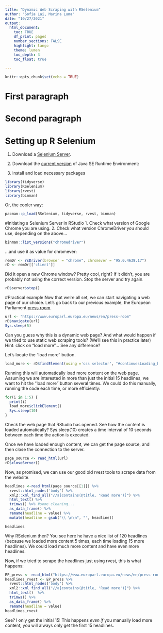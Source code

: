 ```yaml
---
title: "Dynamic Web Scraping with RSelenium"
author: "Sofia Lai, Marina Luna"
date: "10/27/2021"
output: 
  html_document:
    toc: TRUE
    df_print: paged
    number_sections: FALSE
    highlight: tango
    theme: lumen
    toc_depth: 3
    toc_float: true
    
---
```


```r
knitr::opts_chunk$set(echo = TRUE)
```
# First paragraph 
# Second paragraph
# Setting up R Selenium 
1. Download a [Selenium Server](https://www.selenium.dev/downloads/). 
2. Download the [current version](https://duckduckgo.com/?q=java+download&va=z&t=hk&ia=web) of Java SE Runtime Environment: 

3. Install and load necessary packages 
```r
library(tidyverse)
library(RSelenium)
library(rvest)
library(binman)
```

Or, the cooler way: 
```r
pacman::p_load(RSelenium, tidyverse, rvest, binman)
```

#Initiating a Selenium Server in RStudio 
1. Check what version of Google Chrome you are using. 
2. Check what version ChromeDriver you should use, depending on the above...
```r
binman::list_versions("chromedriver") 
```
...and use it as value for chromever: 
```r
remDr <- rsDriver(browser = "chrome", chromever = "95.0.4638.17")
rD <- remDr[['client']]
```

Did it open a new Chrome window? Pretty cool, right? 
If it didn't, you are probably not using the correct version. Stop the server and try again. 
```r
rD$server$stop() 
```

#Practical example
Now that we're all set, we can start navigating a web page of our choice. Let's go back to our previous example, the European Parliament [press room](https://www.europarl.europa.eu/news/en/press-room). 
```r
url <- "https://www.europarl.europa.eu/news/en/press-room"
rD$navigate(url)
Sys.sleep(5) 
```

Can you guess why this is a dynamic web page? 
And what would happen if we tried to use static web scraping tools? (We'll see this in practice later) 
Hint: click on "load more"... See any difference? 

Let's locate the "load more" button. 
```r
load_more <- rD$findElement(using ='css selector', "#continuesLoading_button")
```

Running this will automatically load more content on the web page. Assuming we are interested in more than just the initial 15 headlines, we want to hit the "load more" button several times. We could do this manually, running the code each time, or more efficiently: 
```r
for(i in 1:5) {
  print(i)
  load_more$clickElement()
  Sys.sleep(10)
}

```
Check the web page that RStudio has opened. See how the content is loaded automatically? Sys.sleep(10) creates a time interval of 10 seconds between each time the action is executed.

Once we have loaded enough content, we can get the page source, and then close the connection to the server. 
```r
page_source <- read_html(url)
rD$closeServer()
```

Now, as promised, we can use our good old rvest tools to scrape data from the website. 
```r
headlines <-read_html(page_source[[1]]) %>%
  rvest::html_nodes('body') %>%
  xml2::xml_find_all("//a[contains(@title, 'Read more')]") %>%
  html_text() %>%
  trimws() %>% #some cleaning...
  as_data_frame() %>% 
  rename(headline = value) %>%
  mutate(headline = gsub("\\ \n\n", "", headline))

headlines
```
Why RSelenium then? 
You see here he have a nice list of 120 headlines (because we loaded more content 5 times, each time loading 15 more headlines). We could load much more content and have even more headlines. 

Now, if we tried to scrape the headlines just using rvest, this is what happens:
```r
EP_press <- read_html("https://www.europarl.europa.eu/news/en/press-room")
headlines_rvest <- EP_press %>%
  rvest::html_nodes('body') %>%
  xml2::xml_find_all("//a[contains(@title, 'Read more')]") %>%
  html_text()  %>% 
  trimws() %>%
  as_data_frame() %>%
  rename(headline = value)
headlines_rvest
```
See? I only get the initial 15! This happens *even if* you manually load more content, you will always only get the first 15 headlines. 


